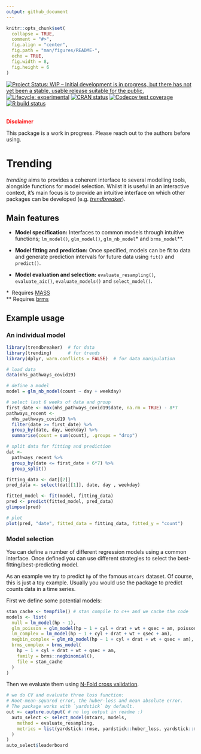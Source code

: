 ```yaml
---
output: github_document
---
```


<!-- README.md is generated from README.Rmd. Please edit that file -->

```r
knitr::opts_chunk$set(
  collapse = TRUE,
  comment = "#>",
  fig.align = "center",
  fig.path = "man/figures/README-",
  echo = TRUE,
  fig.width = 8,
  fig.height = 6
)

```

<!-- badges: start -->
[![Project Status: WIP – Initial development is in progress, but there has not yet been a stable, usable release suitable for the public.](https://www.repostatus.org/badges/latest/wip.svg)](https://www.repostatus.org/#wip)
[![Lifecycle: experimental](https://img.shields.io/badge/lifecycle-experimental-orange.svg)](https://www.tidyverse.org/lifecycle/#experimental)
[![CRAN status](https://www.r-pkg.org/badges/version/trending)](https://CRAN.R-project.org/package=trending)
[![Codecov test coverage](https://codecov.io/gh/reconhub/trending/branch/master/graph/badge.svg)](https://codecov.io/gh/reconhub/trending?branch=master)
[![R build status](https://github.com/reconhub/trending/workflows/R-CMD-check/badge.svg)](https://github.com/reconhub/trending/actions)
<!-- badges: end -->

<br>
**<span style="color: red;">Disclaimer</span>**

This package is a work in progress. Please reach out to the
authors before using.

# Trending

*trending* aims to provides a coherent interface to several modelling tools, 
alongside functions for model selection.  Whilst it is useful in an interactive 
context, it's main focus is to provide an intuitive interface on which other 
packages can be developed
(e.g. [*trendbreaker*](https://github.com/reconhub/trendbreaker)).

## Main features

- **Model specification:** Interfaces to common models through intuitive
  functions; `lm_model()`, `glm_model()`, `glm_nb_model`* and `brms_model`**.

- **Model fitting and prediction:** Once specified, models can be fit to data
  and generate prediction intervals for future data using `fit()` and 
  `predict()`.
  
- **Model evaluation and selection:** `evaluate_resampling()`, `evaluate_aic()`,
  `evaluate_models()` and `select_model()`.
  

\* &nbsp;Requires [MASS](https://CRAN.R-project.org/package=MASS)  
\*\* Requires [brms](https://CRAN.R-project.org/package=brms)
  

## Example usage

### An individual model 
```r
library(trendbreaker)  # for data
library(trending)      # for trends
library(dplyr, warn.conflicts = FALSE)  # for data manipulation

# load data
data(nhs_pathways_covid19)

# define a model
model = glm_nb_model(count ~ day + weekday)

# select last 6 weeks of data and group
first_date <- max(nhs_pathways_covid19$date, na.rm = TRUE) - 8*7
pathways_recent <- 
  nhs_pathways_covid19 %>% 
  filter(date >= first_date) %>% 
  group_by(date, day, weekday) %>% 
  summarise(count = sum(count), .groups = "drop")

# split data for fitting and prediction
dat <- 
  pathways_recent %>%
  group_by(date <= first_date + 6*7) %>% 
  group_split()

fitting_data <- dat[[2]]
pred_data <- select(dat[[1]], date, day , weekday)

fitted_model <- fit(model, fitting_data)
pred <- predict(fitted_model, pred_data)
glimpse(pred)

# plot
plot(pred, "date", fitted_data = fitting_data, fitted_y = "count")
```

### Model selection

You can define a number of different regression models using a common interface.
Once defined you can use different strategies to select the
best-fitting/best-predicting model.

As an example we try to predict `hp` of the famous `mtcars` dataset.  Of course,
this is just a toy example. Usually you would use the package to predict counts
data in a time series.

First we define some potential models:
```r
stan_cache <- tempfile() # stan compile to c++ and we cache the code
models <- list(
  null = lm_model(hp ~ 1),
  glm_poisson = glm_model(hp ~ 1 + cyl + drat + wt + qsec + am, poisson),
  lm_complex = lm_model(hp ~ 1 + cyl + drat + wt + qsec + am),
  negbin_complex = glm_nb_model(hp ~ 1 + cyl + drat + wt + qsec + am),
  brms_complex = brms_model(
    hp ~ 1 + cyl + drat + wt + qsec + am,
    family = brms::negbinomial(),
    file = stan_cache
  )
)
```

Then we evaluate them using [N-Fold cross validation](https://en.wikipedia.org/wiki/Cross-validation_(statistics)).

```r
# we do CV and evaluate three loss function:
# Root-mean-squared error, the huber-loss and mean absolute error.
# The package works with `yardstick` by default.
out <- capture.output( # no log output in readme :)
  auto_select <- select_model(mtcars, models,
    method = evaluate_resampling,
    metrics = list(yardstick::rmse, yardstick::huber_loss, yardstick::mae)
  )
)
auto_select$leaderboard
```

